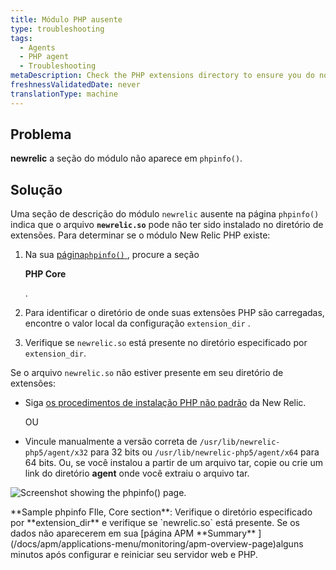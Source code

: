```yaml
---
title: Módulo PHP ausente
type: troubleshooting
tags:
  - Agents
  - PHP agent
  - Troubleshooting
metaDescription: Check the PHP extensions directory to ensure you do not have a non-standard installation for the New Relic PHP agent .
freshnessValidatedDate: never
translationType: machine
---
```



## Problema

<DoNotTranslate>**newrelic**</DoNotTranslate> a seção do módulo não aparece em `phpinfo()`.

## Solução

Uma seção de descrição do módulo `newrelic` ausente na página `phpinfo()` indica que o arquivo <DoNotTranslate>**`newrelic.so`**</DoNotTranslate> pode não ter sido instalado no diretório de extensões. Para determinar se o módulo New Relic PHP existe:

1. Na sua [página`phpinfo()` ](/docs/php/php-kb-103), procure a seção

   <DoNotTranslate>**PHP Core**</DoNotTranslate>

   .

2. Para identificar o diretório de onde suas extensões PHP são carregadas, encontre o valor local da configuração `extension_dir` .

3. Verifique se `newrelic.so` está presente no diretório especificado por `extension_dir`.

Se o arquivo `newrelic.so` não estiver presente em seu diretório de extensões:

* Siga [os procedimentos de instalação PHP não padrão](/docs/php/php-agent-installation-non-standard-php) da New Relic.

  OU

* Vincule manualmente a versão correta de `/usr/lib/newrelic-php5/agent/x32` para 32 bits ou `/usr/lib/newrelic-php5/agent/x64` para 64 bits. Ou, se você instalou a partir de um arquivo tar, copie ou crie um link do diretório <DoNotTranslate>**agent**</DoNotTranslate> onde você extraiu o arquivo tar.

<img
  title="doc_example_phpinfo_core_0.png"
  alt="Screenshot showing the phpinfo() page."
  src={apmPhpInfoExtensionDir}
/>

<figcaption>
  <DoNotTranslate>**Sample phpinfo FIle, Core section**</DoNotTranslate>: Verifique o diretório especificado por <DoNotTranslate>**extension_dir**</DoNotTranslate> e verifique se `newrelic.so` está presente. Se os dados não aparecerem em sua [página APM <DoNotTranslate>**Summary**</DoNotTranslate> ](/docs/apm/applications-menu/monitoring/apm-overview-page)alguns minutos após configurar e reiniciar seu servidor web e PHP.
</figcaption>